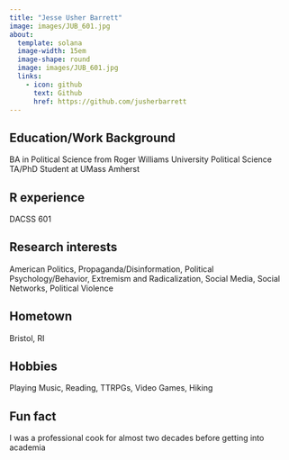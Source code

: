 ```yaml
---
title: "Jesse Usher Barrett"
image: images/JUB_601.jpg
about:
  template: solana
  image-width: 15em
  image-shape: round
  image: images/JUB_601.jpg
  links:
    - icon: github
      text: Github
      href: https://github.com/jusherbarrett
---
```


## Education/Work Background

BA in Political Science from Roger Williams University Political Science TA/PhD Student at UMass Amherst

## R experience

DACSS 601

## Research interests

American Politics, Propaganda/Disinformation, Political Psychology/Behavior, Extremism and Radicalization, Social Media, Social Networks, Political Violence

## Hometown

Bristol, RI

## Hobbies

Playing Music, Reading, TTRPGs, Video Games, Hiking

## Fun fact

I was a professional cook for almost two decades before getting into academia
